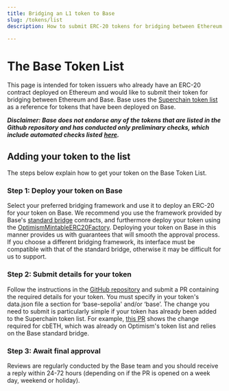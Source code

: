 ```yaml
---
title: Bridging an L1 token to Base
slug: /tokens/list
description: How to submit ERC-20 tokens for bridging between Ethereum and Base as a token issuer.

---
```







# The Base Token List

This page is intended for token issuers who already have an ERC-20 contract deployed on Ethereum and would like to submit their token for bridging between Ethereum and Base. Base uses the [Superchain token list](https://github.com/ethereum-optimism/ethereum-optimism.github.io) as a reference for tokens that have been deployed on Base.

**_Disclaimer: Base does not endorse any of the tokens that are listed in the Github repository and has conducted only preliminary checks, which include automated checks listed_** [**_here_**](https://github.com/ethereum-optimism/ethereum-optimism.github.io)**_._**



## Adding your token to the list

The steps below explain how to get your token on the Base Token List.

### Step 1: Deploy your token on Base

Select your preferred bridging framework and use it to deploy an ERC-20 for your token on Base. We recommend you use the framework provided by Base's [standard bridge](https://github.com/ethereum-optimism/specs/blob/main/specs/protocol/bridges.md) contracts, and furthermore deploy your token using the [OptimismMintableERC20Factory](https://docs.base.org/base-contracts/#l2-contract-addresses). Deploying your token on Base in this manner provides us with guarantees that will smooth the approval process. If you choose a different bridging framework, its interface must be compatible with that of the standard bridge, otherwise it may be difficult for us to support.

### Step 2: Submit details for your token

Follow the instructions in the [GitHub repository](https://github.com/ethereum-optimism/ethereum-optimism.github.io) and submit a PR containing the required details for your token. You must specify in your token's data.json file a section for ‘base-sepolia' and/or ‘base’. The change you need to submit is particularly simple if your token has already been added to the Superchain token list. For example, [this PR](https://github.com/ethereum-optimism/ethereum-optimism.github.io/commit/27ab9b2d3388f7feba3a152e0a0748c73d732a68) shows the change required for cbETH, which was already on Optimism's token list and relies on the Base standard bridge.

### Step 3: Await final approval

Reviews are regularly conducted by the Base team and you should receive a reply within 24-72 hours (depending on if the PR is opened on a week day, weekend or holiday).


<FeedbackWidget />
